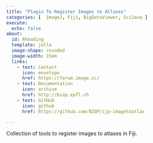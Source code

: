 ```yaml
---
title: "Plugin To Register Images to Atlases"
categories: [  ImageJ, Fiji, BigDataViewer, SciJava ]
execute:
  echo: false
about:
  id: Aheading
  template: jolla
  image-shape: rounded
  image-width: 15em
  links:
    - text: Contact
      icon: envelope
      href: https://forum.image.sc/
    - text: Documentation
      icon: archive
      href: http://biop.epfl.ch
    - text: GitHub
      icon: github
      href: https://github.com/BIOP/ijp-imagetoatlas

---
```


::: {.alignleft}

Collection of tools to register images to atlases in Fiji.

:::
